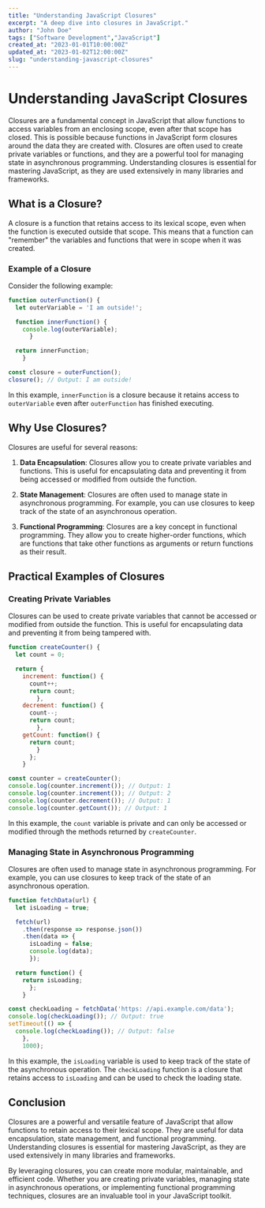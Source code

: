 ```yaml
---
title: "Understanding JavaScript Closures"
excerpt: "A deep dive into closures in JavaScript."
author: "John Doe"
tags: ["Software Development","JavaScript"]
created_at: "2023-01-01T10:00:00Z"
updated_at: "2023-01-02T12:00:00Z"
slug: "understanding-javascript-closures"
---
```


  # Understanding JavaScript Closures
  
  Closures are a fundamental concept in JavaScript that allow functions to access variables from an enclosing scope, even after that scope has closed. This is possible because functions in JavaScript form closures around the data they are created with. Closures are often used to create private variables or functions, and they are a powerful tool for managing state in asynchronous programming. Understanding closures is essential for mastering JavaScript, as they are used extensively in many libraries and frameworks.
  
  ## What is a Closure?
  
  A closure is a function that retains access to its lexical scope, even when the function is executed outside that scope. This means that a function can "remember" the variables and functions that were in scope when it was created.
  
  ### Example of a Closure
  
  Consider the following example:
  
  ```javascript
  function outerFunction() {
    let outerVariable = 'I am outside!';
  
    function innerFunction() {
      console.log(outerVariable);
        }
  
    return innerFunction;
      }
  
  const closure = outerFunction();
  closure(); // Output: I am outside!
  ```
  
  In this example, `innerFunction` is a closure because it retains access to `outerVariable` even after `outerFunction` has finished executing.
  
  ## Why Use Closures?
  
  Closures are useful for several reasons:
  
  1. **Data Encapsulation**: Closures allow you to create private variables and functions. This is useful for encapsulating data and preventing it from being accessed or modified from outside the function.
  
  2. **State Management**: Closures are often used to manage state in asynchronous programming. For example, you can use closures to keep track of the state of an asynchronous operation.
  
  3. **Functional Programming**: Closures are a key concept in functional programming. They allow you to create higher-order functions, which are functions that take other functions as arguments or return functions as their result.
  
  ## Practical Examples of Closures
  
  ### Creating Private Variables
  
  Closures can be used to create private variables that cannot be accessed or modified from outside the function. This is useful for encapsulating data and preventing it from being tampered with.
  
  ```javascript
  function createCounter() {
    let count = 0;
  
    return {
      increment: function() {
        count++;
        return count;
          },
      decrement: function() {
        count--;
        return count;
          },
      getCount: function() {
        return count;
          }
        };
      }
  
  const counter = createCounter();
  console.log(counter.increment()); // Output: 1
  console.log(counter.increment()); // Output: 2
  console.log(counter.decrement()); // Output: 1
  console.log(counter.getCount()); // Output: 1
  ```
  
  In this example, the `count` variable is private and can only be accessed or modified through the methods returned by `createCounter`.
  
  ### Managing State in Asynchronous Programming
  
  Closures are often used to manage state in asynchronous programming. For example, you can use closures to keep track of the state of an asynchronous operation.
  
  ```javascript
  function fetchData(url) {
    let isLoading = true;
  
    fetch(url)
      .then(response => response.json())
      .then(data => {
        isLoading = false;
        console.log(data);
        });
  
    return function() {
      return isLoading;
        };
      }
  
  const checkLoading = fetchData('https: //api.example.com/data');
  console.log(checkLoading()); // Output: true
  setTimeout(() => {
    console.log(checkLoading()); // Output: false
      },
      1000);
  ```
  
  In this example, the `isLoading` variable is used to keep track of the state of the asynchronous operation. The `checkLoading` function is a closure that retains access to `isLoading` and can be used to check the loading state.
  
  ## Conclusion
  
  Closures are a powerful and versatile feature of JavaScript that allow functions to retain access to their lexical scope. They are useful for data encapsulation, state management, and functional programming. Understanding closures is essential for mastering JavaScript, as they are used extensively in many libraries and frameworks.
  
  By leveraging closures, you can create more modular, maintainable, and efficient code. Whether you are creating private variables, managing state in asynchronous operations, or implementing functional programming techniques, closures are an invaluable tool in your JavaScript toolkit.
      
